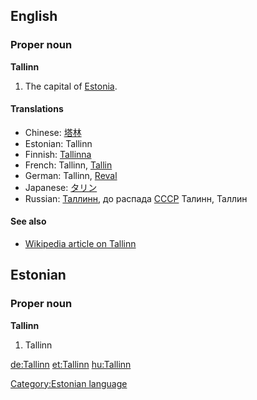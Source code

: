 ==English==
===Proper noun===
'''Tallinn'''

#The capital of [[Estonia]].

====Translations====
*Chinese: [[塔林]]
*Estonian: Tallinn
*Finnish: [[Tallinna]]
*French: Tallinn, [[Tallin]]
*German: Tallinn, [[Reval]]
*Japanese: [[タリン]]
*Russian: [[Таллинн]], до распада [[СССP]] Талинн, Таллин

====See also====
*[[w:Tallinn|Wikipedia article on Tallinn]]



==Estonian==
===Proper noun===
'''Tallinn'''

# Tallinn

[[Category:Estonian language]]

[[de:Tallinn]]
[[et:Tallinn]]
[[hu:Tallinn]]